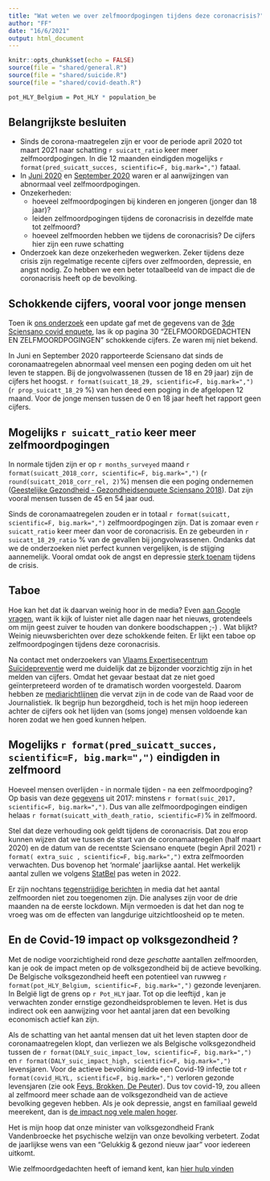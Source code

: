 ```yaml
---
title: "Wat weten we over zelfmoordpogingen tijdens deze coronacrisis?"
author: "FF"
date: "16/6/2021"
output: html_document
---
```


```r
knitr::opts_chunk$set(echo = FALSE)
source(file = "shared/general.R")
source(file = "shared/suicide.R")
source(file = "shared/covid-death.R")

pot_HLY_Belgium = Pot_HLY * population_be

```

## Belangrijkste besluiten

* Sinds de corona-maatregelen zijn er voor de periode april 2020 tot maart 2021 naar schatting `r suicatt_ratio` keer meer zelfmoordpogingen. In die 12 maanden eindigden mogelijks `r format(pred_suicatt_succes, scientific=F, big.mark=",")` fataal.
* In [Juni 2020](https://www.sciensano.be/en/biblio/derde-covid-19-gezondheidsenquete-eerste-resultaten) en [September 2020](http://covid-19.sciensano.be/sites/default/files/Covid19/Report4_COVID_19HIS_NL_1.pdf) waren er al aanwijzingen van abnormaal veel zelfmoordpogingen.
* Onzekerheden: 
  + hoeveel zelfmoordpogingen bij kinderen en jongeren (jonger dan 18 jaar)?
  + leiden zelfmoordpogingen tijdens de coronacrisis in dezelfde mate tot zelfmoord?
  + hoeveel zelfmoorden hebben we tijdens de coronacrisis? De cijfers hier zijn een ruwe schatting
* Onderzoek kan deze onzekerheden wegwerken. Zeker tijdens deze crisis zijn regelmatige recente cijfers over zelfmoorden, depressie, en angst nodig. Zo hebben we een beter totaalbeeld van de impact die de coronacrisis heeft op de bevolking.

## Schokkende cijfers, vooral voor jonge mensen

Toen ik [ons onderzoek](https://mfr.de-1.osf.io/render?url=https://osf.io/pw8qu/?direct%26mode=render%26action=download%26mode=render) een update gaf met de gegevens van de [3de Sciensano covid enquete](https://www.sciensano.be/en/biblio/derde-covid-19-gezondheidsenquete-eerste-resultaten), las ik op pagina 30 "ZELFMOORDGEDACHTEN EN ZELFMOORDPOGINGEN" schokkende cijfers. Ze waren mij niet bekend. 

In Juni en September 2020 rapporteerde Sciensano dat sinds de coronamaatregelen abnormaal veel mensen een poging deden om uit het leven te stappen. Bij de jongvolwassenen (tussen de 18 en 29 jaar) zijn de cijfers het hoogst. `r format(suicatt_18_29, scientific=F, big.mark=",")  ` (`r prop_suicatt_18_29` %) van hen deed een poging in de afgelopen 12 maand. Voor de jonge mensen tussen de 0 en 18 jaar heeft het rapport geen cijfers. 

## Mogelijks `r suicatt_ratio` keer meer zelfmoordpogingen

In normale tijden zijn er op `r months_surveyed` maand `r format(suicatt_2018_corr, scientific=F, big.mark=",")  ` (`r round(suicatt_2018_corr_rel, 2)`%) mensen die een poging ondernemen ([Geestelijke Gezondheid - Gezondheidsenquete Sciensano 2018](https://his.wiv-isp.be/nl/Gedeelde%20%20documenten/MH_NL_2018.pdf)). Dat zijn vooral mensen tussen de 45 en 54 jaar oud. 

Sinds de coronamaatregelen zouden er in totaal `r format(suicatt, scientific=F, big.mark=",")  ` zelfmoordpogingen zijn.  Dat is zomaar even `r suicatt_ratio` keer meer dan voor de coronacrisis. En ze gebeurden in `r suicatt_18_29_ratio` % van de gevallen bij jongvolwassenen. Ondanks dat we de onderzoeken niet perfect kunnen vergelijken, is de stijging aannemelijk. Vooral omdat ook de angst en depressie [sterk toenam](geestelijke-gezondheid.html) tijdens de crisis. 

## Taboe

Hoe kan het dat ik daarvan weinig hoor in de media? Even [aan Google vragen](https://www.google.com/search?q=belgië+zelfmoordpogingen+covid), want ik kijk of luister niet alle dagen naar het nieuws, grotendeels om mijn geest zuiver te houden van donkere boodschappen ;-) . Wat blijkt? Weinig nieuwsberichten over deze schokkende feiten. Er lijkt een taboe op zelfmoordpogingen tijdens deze coronacrisis. 

Na contact met onderzoekers van [Vlaams Expertisecentrum Suïcidepreventie](https://www.vlesp.be) werd me duidelijk dat ze bijzonder voorzichtig zijn in het melden van cijfers. Omdat het gevaar bestaat dat ze niet goed geïnterpreteerd worden of te dramatisch worden voorgesteld. Daarom hebben ze [mediarichtlijnen](https://www.zelfmoord1813.be/mediarichtlijnen) die vervat zijn in de code van de Raad voor de Journalistiek. Ik begrijp hun bezorgdheid, toch is het mijn hoop iedereen achter de cijfers ook het lijden van (soms jonge) mensen voldoende kan horen zodat we hen goed kunnen helpen.

## Mogelijks `r format(pred_suicatt_succes, scientific=F, big.mark=",")` eindigden in zelfmoord

Hoeveel mensen overlijden - in normale tijden - na een zelfmoordpoging? Op basis van deze [gegevens](https://statbel.fgov.be/nl/themas/bevolking/sterfte-en-levensverwachting/doodsoorzaken) uit 2017: minstens `r format(suic_2017, scientific=F, big.mark=",")`. Dus van alle zelfmoordpogingen eindigen helaas `r format(suicatt_with_death_ratio, scientific=F)`% in zelfmoord. 

Stel dat deze verhouding ook geldt tijdens de coronacrisis. Dat zou erop kunnen wijzen dat we tussen de start van de coronamaatregelen (half maart 2020) en de datum van de recentste Sciensano enquete (begin April 2021)  `r format( extra_suic , scientific=F, big.mark=",")` extra zelfmoorden verwachten. Dus bovenop het 'normale' jaarlijkse aantal.  Het werkelijk aantal zullen we volgens [StatBel](https://statbel.fgov.be/nl/themas/bevolking/sterfte-en-levensverwachting/doodsoorzaken#documents) pas weten in 2022. 

Er zijn nochtans [tegenstrijdige berichten](https://businessam.be/opvallend-zelfmoordcijers-daalden-tijdens-pandemie/) in media dat het aantal zelfmoorden niet zou toegenomen zijn. Die analyses zijn voor de drie maanden na de eerste lockdown. Mijn vermoeden is dat het dan nog te vroeg was om de effecten van langdurige uitzichtloosheid op te meten. 

## En de Covid-19 impact op volksgezondheid ?

Met de nodige voorzichtigheid rond deze _geschatte_ aantallen zelfmoorden, kan je ook de impact meten op de volksgezondheid bij de actieve bevolking. De Belgische volksgezondheid heeft een potentieel van ruwweg `r format(pot_HLY_Belgium, scientific=F, big.mark=",") ` gezonde levenjaren. In België ligt de grens op `r Pot_HLY` jaar. Tot op die leeftijd , kan je verwachten zonder ernstige gezondheidsproblemen te leven. Het is dus indirect ook een aanwijzing voor het aantal jaren dat een bevolking economisch actief kan zijn. 

Als de schatting van het aantal mensen dat uit het leven stapten door de coronamaatregelen klopt, dan verliezen we als Belgische volksgezondheid tussen de `r format(DALY_suic_impact_low, scientific=F, big.mark=",")` en `r format(DALY_suic_impact_high, scientific=F, big.mark=",")` levensjaren. Voor de actieve bevolking leidde een Covid-19 infectie tot `r format(covid_HLYL, scientific=F, big.mark=",")` verloren gezonde levensjaren (zie ook [Feys, Brokken, De Peuter](https://psyarxiv.com/xczb3/)). Dus tov covid-19, zou alleen al zelfmoord meer schade aan de volksgezondheid van de actieve bevolking gegeven hebben. Als je ook depressie, angst en familiaal geweld meerekent, dan is [de impact nog vele malen hoger](geestelijke-gezondheid.html). 

Het is mijn hoop dat onze minister van volksgezondheid Frank Vandenbroecke het psychische welzijn van onze bevolking verbetert. Zodat de jaarlijkse wens van een "Gelukkig & gezond nieuw jaar" voor iedereen uitkomt.

Wie zelfmoordgedachten heeft of iemand kent, kan [hier hulp vinden](https://www.zelfmoord1813.be/zelfmoordpreventie-coronatijden)
